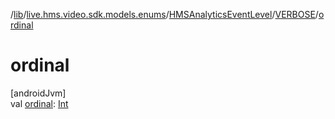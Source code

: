 /[lib](/api-reference/android/v2/home/content)/[live.hms.video.sdk.models.enums](../../index)/[HMSAnalyticsEventLevel](../index)/[VERBOSE](index)/[ordinal](ordinal)

# ordinal

[androidJvm]\
val [ordinal](ordinal): [Int](https://kotlinlang.org/api/latest/jvm/stdlib/kotlin/-int/index.html)
